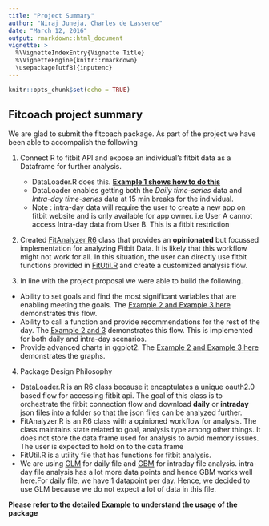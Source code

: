 ```yaml
---
title: "Project Summary"
author: "Niraj Juneja, Charles de Lassence"
date: "March 12, 2016"
output: rmarkdown::html_document
vignette: >
  %\VignetteIndexEntry{Vignette Title}
  %\VignetteEngine{knitr::rmarkdown}
  \usepackage[utf8]{inputenc}
---
```


```r
knitr::opts_chunk$set(echo = TRUE)
```

## Fitcoach project summary

We are glad to submit the fitcoach package. As part of the project we have been able to accompalish the following

1. Connect R to fitbit API and expose an individual’s fitbit data as a Dataframe for further analysis.
    + DataLoader.R does this. __[Example 1 shows how to do this](examples\fitcoach-usage.html)__
    + DataLoader enables getting both the *Daily time-series* data and *Intra-day time-series* data at 15 min breaks for the individual. 
    + Note : intra-day data will require the user to create a new app on fitbit website and is only available for app owner. i.e User A cannot access Intra-day data from User B. This is a fitbit restriction

2. Created [FitAnalyzer R6](..\R\FitAnalyzer.R) class that provides an __opinionated__ but focussed implementation for analyzing Fitbit Data. It is likely that this workflow might not work for all. In this situation, the user can directly use  fitbit functions provided in [FitUtil.R](..\R\FitUtil.R)  and create a customized analysis flow. 

3. In line with the project proposal we were able to build the following.
  + Ability to set goals and find the most significant variables that are enabling meeting the goals. The [Example 2 and Example 3 here](examples\fitcoach-usage.html) demonstrates this flow. 
  + Ability to call a function and provide recommendations for the rest of the day. The [Example 2 and 3](examples\fitcoach-usage.html) demonstrates this flow. This is implemented for both daily and intra-day scenarios.
  + Provide advanced charts in ggplot2. The [Example 2 and Example 3 here](examples\fitcoach-usage.html) demonstrates the graphs.
  
4. Package Design Philosophy
  + DataLoader.R is an R6 class because it encaptulates a unique oauth2.0 based flow for accessing fitbit api. The goal of this class is to orchestrate the fitbit connection flow and download __daily__ or __intraday__ json files into a folder so that the json files can be analyzed further.
  + FitAnalyzer.R is an R6 class with a opinioned workflow for analysis. The class maintains state related to goal, analysis type among other things. It does not store the data.frame used for analysis to avoid memory issues. The user is expected to hold on to the data.frame
  + FitUtil.R is a utility file that has functions for fitbit analysis. 
  + We are using [GLM](https://stat.ethz.ch/R-manual/R-devel/library/stats/html/glm.html) for daily file and [GBM](https://cran.r-project.org/web/packages/gbm/gbm.pdf) for intraday file analysis. intra-day file analysis has a lot more data points and hence GBM works well here.For daily file, we have 1 datapoint per day. Hence, we decided to use GLM because we do not expect a lot of data in this file.
  
__Please refer to the detailed [Example ](examples\fitcoach-usage.html) to understand the usage of the package__
